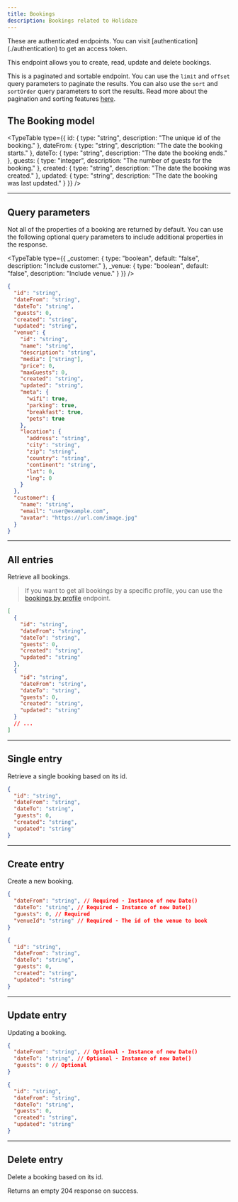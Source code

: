 ```yaml
---
title: Bookings
description: Bookings related to Holidaze
---
```



<Callout variant="warning">
  These are authenticated endpoints. You can visit [authentication](./authentication) to get an access token.
</Callout>

This endpoint allows you to create, read, update and delete bookings.

This is a paginated and sortable endpoint. You can use the `limit` and `offset` query parameters to paginate the results. You can also use the `sort` and `sortOrder` query parameters to sort the results. Read more about the pagination and sorting features [here](../pagination-sorting).

## The Booking model

<TypeTable
  type={{
    id: { type: "string", description: "The unique id of the booking." },
    dateFrom: { type: "string", description: "The date the booking starts." },
    dateTo: { type: "string", description: "The date the booking ends." },
    guests: { type: "integer", description: "The number of guests for the booking." },
    created: { type: "string", description: "The date the booking was created." },
    updated: { type: "string", description: "The date the booking was last updated." }
  }}
/>

<Hr />

## Query parameters

Not all of the properties of a booking are returned by default. You can use the following optional query parameters to include additional properties in the response.

<TypeTable
  type={{
    _customer: { type: "boolean", default: "false", description: "Include customer." },
    _venue: { type: "boolean", default: "false", description: "Include venue." }
  }}
/>

```json title="Example with all optional query parameters"
{
  "id": "string",
  "dateFrom": "string",
  "dateTo": "string",
  "guests": 0,
  "created": "string",
  "updated": "string",
  "venue": {
    "id": "string",
    "name": "string",
    "description": "string",
    "media": ["string"],
    "price": 0,
    "maxGuests": 0,
    "created": "string",
    "updated": "string",
    "meta": {
      "wifi": true,
      "parking": true,
      "breakfast": true,
      "pets": true
    },
    "location": {
      "address": "string",
      "city": "string",
      "zip": "string",
      "country": "string",
      "continent": "string",
      "lat": 0,
      "lng": 0
    }
  },
  "customer": {
    "name": "string",
    "email": "user@example.com",
    "avatar": "https://url.com/image.jpg"
  }
}
```

<Hr />

## All entries

<EndpointDetails path="/holidaze/bookings" />

Retrieve all bookings.

> If you want to get all bookings by a specific profile, you can use the [bookings by profile](./profiles#all-bookings-by-profile) endpoint.

```json title="Response"
[
  {
    "id": "string",
    "dateFrom": "string",
    "dateTo": "string",
    "guests": 0,
    "created": "string",
    "updated": "string"
  },
  {
    "id": "string",
    "dateFrom": "string",
    "dateTo": "string",
    "guests": 0,
    "created": "string",
    "updated": "string"
  }
  // ...
]
```

<Hr />

## Single entry

<EndpointDetails path="/holidaze/bookings/<id>" />

Retrieve a single booking based on its id.

```json title="Response"
{
  "id": "string",
  "dateFrom": "string",
  "dateTo": "string",
  "guests": 0,
  "created": "string",
  "updated": "string"
}
```

<Hr />

## Create entry

<EndpointDetails method="POST" path="/holidaze/bookings" />

Create a new booking.

```json title="Request"
{
  "dateFrom": "string", // Required - Instance of new Date()
  "dateTo": "string", // Required - Instance of new Date()
  "guests": 0, // Required
  "venueId": "string" // Required - The id of the venue to book
}
```

```json title="Response"
{
  "id": "string",
  "dateFrom": "string",
  "dateTo": "string",
  "guests": 0,
  "created": "string",
  "updated": "string"
}
```

<Hr />

## Update entry

<EndpointDetails method="PUT" path="/holidaze/bookings/<id>" />

Updating a booking.

```json title="Request"
{
  "dateFrom": "string", // Optional - Instance of new Date()
  "dateTo": "string", // Optional - Instance of new Date()
  "guests": 0 // Optional
}
```

```json title="Response"
{
  "id": "string",
  "dateFrom": "string",
  "dateTo": "string",
  "guests": 0,
  "created": "string",
  "updated": "string"
}
```

<Hr />

## Delete entry

<EndpointDetails method="DELETE" path="/holidaze/bookings/<id>" />

Delete a booking based on its id.

Returns an empty 204 response on success.
